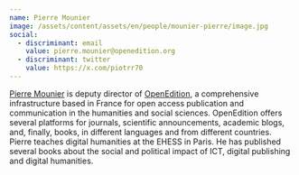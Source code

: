 ```yaml
---
name: Pierre Mounier
image: /assets/content/assets/en/people/mounier-pierre/image.jpg
social:
  - discriminant: email
    value: pierre.mounier@openedition.org
  - discriminant: twitter
    value: https://x.com/piotrr70
---
```

[Pierre Mounier](http://orcid.org/0000-0003-0691-6063) is deputy director of [OpenEdition](http://www.openedition.org/?lang=en), a comprehensive infrastructure based in France for open access publication and communication in the humanities and social sciences. OpenEdition offers several platforms for journals, scientific announcements, academic blogs, and, finally, books, in different languages and from different countries. Pierre teaches digital humanities at the EHESS in Paris. He has published several books about the social and political impact of ICT, digital publishing and digital humanities.
